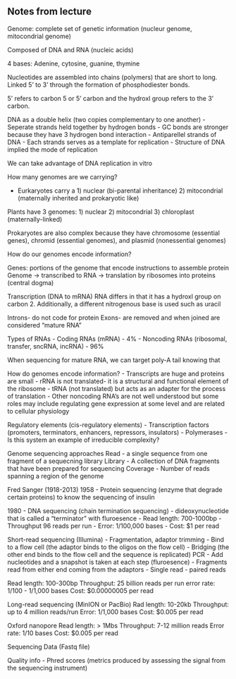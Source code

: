 ## Notes from lecture

Genome: complete set of genetic information (nucleur genome, mitocondrial genome)

Composed of DNA and RNA (nucleic acids)

4 bases: Adenine, cytosine, guanine, thymine

Nucleotides are assembled into chains (polymers) that are short to long. Linked 5' to 3' through the formation of phosphodiester bonds.

5' refers to carbon 5 or 5' carbon and the hydroxl group refers to the 3' carbon.

DNA as a double helix (two copies complementary to one another)
- Seperate strands held together by hydrogen bonds
- GC bonds are stronger because they have 3 hydrogen bond interaction
- Antiparellel strands of DNA
- Each strands serves as a template for replication
- Structure of DNA implied the mode of replication

We can take advantage of DNA replication in vitro

How many genomes are we carrying?

- Eurkaryotes carry a 1) nuclear (bi-parental inheritance) 2) mitocondrial (maternally inherited and prokaryotic like)

Plants have 3 genomes: 1) nuclear 2) mitocondrial 3) chloroplast (maternally-linked)

Prokaryotes are also complex because they have chromosome (essential genes), chromid (essential genomes), and plasmid (nonessential genomes)

How do our genomes encode information?

Genes: portions of the genome that encode instructions to assemble protein
Genome -> transcribed to RNA -> translation by ribosomes into proteins (central dogma)

Transcription (DNA to mRNA)
RNA differs in that it has a hydroxl group on carbon 2. Additionally, a different nitrogenous base is used such as uracil

Introns- do not code for protein
Exons- are removed and when joined are considered "mature RNA"

Types of RNAs
- Coding RNAs (mRNA) - 4%
- Noncoding RNAs (ribosomal, transfer, sncRNA, incRNA) - 96%


When sequencing for mature RNA, we can target poly-A tail knowing that 


How do genomes encode information?
- Transcripts are huge and proteins are small
- rRNA is not translated- it is a structural and functional element of the ribosome
- tRNA (not translated) but acts as an adapter for the process of translation
- Other noncoding RNA's are not well understood but some roles may include regulating gene expression at some level and are related to cellular physiology

Regulatory elements (cis-regulatory elements)
- Transcription factors (promoters, terminators, enhancers, repressors, insulators)
- Polymerases
- Is this system an example of irreducible complexity?


Genome sequencing approaches
Read - a single sequence from one fragment of a sequecning library
Library - A collection of DNA fragments that have been prepared for sequencing
Coverage - Number of reads spanning a region of the genome


Fred Sanger (1918-2013)
1958 - Protein sequencing (enzyme that degrade certain proteins) to know the sequencing of insulin

1980 - DNA sequencing (chain termination sequencing)
- dideoxynucleotide that is called a "terminator" with fluroesence
- Read length: 700-1000bp
- Throughput 96 reads per run
- Error: 1/100,000 bases
- Cost: $1 per read

Short-read sequencing (Illumina)
- Fragmentation, adaptor trimming
- Bind to a flow cell (the adaptor binds to the oligos on the flow cell)
- Bridging (the other end binds to the flow cell and the sequence is replicated) PCR
- Add nucleotides and a snapshot is taken at each step (fluroesence)
- Fragments read from either end coming from the adaptors
  - Single read
  - paired reads
  
Read length: 100-300bp
Throughput: 25 billion reads per run
error rate: 1/100 - 1/1,000 bases
Cost: $0.00000005 per read


Long-read sequencing (MinION or PacBio)
Rad length: 10-20kb
Throughput: up to 4 million reads/run
Error: 1/1,000 bases
Cost: $0.005 per read


Oxford nanopore
Read length: > 1Mbs
Throughput: 7-12 million reads
Error rate: 1/10 bases
Cost: $0.005 per read


Sequencing Data (Fastq file)

Quality info - Phred scores (metrics produced by assessing the signal from the sequencing instrument)
